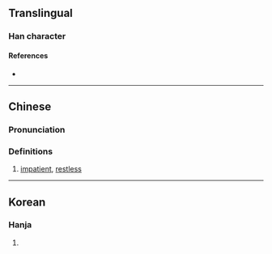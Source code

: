 {{character info}}
==Translingual==

===Han character===
{{Han char|rn=61|rad=心|as=04|sn=7|four=|canj=PYK|ids=⿰忄文}}

====References====
* {{Han ref|kx=0377.110|dkj=10351|dj=0704.040|hdz=42278.050|uh=5FDF|ud=24543}}

----

==Chinese==
{{zh-forms}}

===Pronunciation===
{{zh-pron
|m=wěn
|c=mang2
|cat=
}}

===Definitions===
{{zh-hanzi}}

# {{lb|zh|Cantonese}} [[impatient]], [[restless]]

----

==Korean==

===Hanja===
{{ko-hanja|hangeul=민|eumhun=}}

# {{rfdef|ko|sort=心04}}